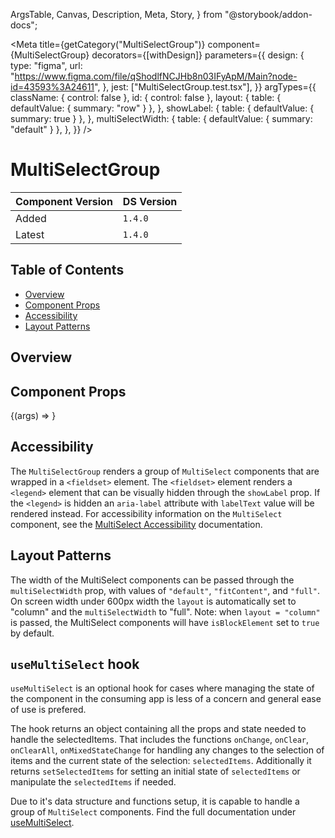   ArgsTable,
  Canvas,
  Description,
  Meta,
  Story,
} from "@storybook/addon-docs";


<Meta
  title={getCategory("MultiSelectGroup")}
  component={MultiSelectGroup}
  decorators={[withDesign]}
  parameters={{
    design: {
      type: "figma",
      url: "https://www.figma.com/file/qShodlfNCJHb8n03IFyApM/Main?node-id=43593%3A24611",
    },
    jest: ["MultiSelectGroup.test.tsx"],
  }}
  argTypes={{
    className: { control: false },
    id: { control: false },
    layout: {
      table: { defaultValue: { summary: "row" } },
    },
    showLabel: {
      table: { defaultValue: { summary: true } },
    },
    multiSelectWidth: {
      table: { defaultValue: { summary: "default" } },
    },
  }}
/>

# MultiSelectGroup

| Component Version | DS Version |
| ----------------- | ---------- |
| Added             | `1.4.0`    |
| Latest            | `1.4.0`    |

## Table of Contents

- [Overview](#overview)
- [Component Props](#component-props)
- [Accessibility](#accessibility)
- [Layout Patterns](#layout-patterns)

## Overview

<Description of={MultiSelectGroup} />

## Component Props

<Canvas withToolbar>
  <Story
    name="MultiSelectGroup"
    args={{
      id: "multiselect-group",
      labelText: "Label Text",
    }}
  >
    {(args) => <stories.MultiSelectGroupStory {...args} />}
  </Story>
</Canvas>

<ArgsTable story="MultiSelectGroup" />

## Accessibility

The `MultiSelectGroup` renders a group of `MultiSelect` components that are wrapped in
a `<fieldset>` element. The `<fieldset>` element renders a `<legend>` element that
can be visually hidden through the `showLabel` prop. If the `<legend>` is hidden an `aria-label`
attribute with `labelText` value will be rendered instead.
For accessibility information on the `MultiSelect` component, see the [MultiSelect Accessibility](https://nypl-design-system-vvscfj2pn-nypl.vercel.app/?path=/docs/components-form-elements-multiselect--multi-select-list-box) documentation.

## Layout Patterns

The width of the MultiSelect components can be passed through the `multiSelectWidth`
prop, with values of `"default"`, `"fitContent"`, and `"full"`.
On screen width under 600px width the `layout` is automatically set to "column" and the `multiSelectWidth` to "full".
Note: when `layout = "column"` is passed, the MultiSelect components will have `isBlockElement` set to `true` by default.

<Canvas>
  <DSProvider>
    <stories.MultiSelectGroupLayoutStory />
  </DSProvider>
</Canvas>

## `useMultiSelect` hook

`useMultiSelect` is an optional hook for
cases where managing the state of the component in the consuming app is less
of a concern and general ease of use is prefered.

The hook returns an object containing all the props and state needed to handle the selectedItems.
That includes the functions `onChange`, `onClear`, `onClearAll`, `onMixedStateChange` for handling any changes to the selection of items and the current state of the selection: `selectedItems`.
Additionally it returns `setSelectedItems` for setting an initial state of `selectedItems` or manipulate the `selectedItems` if needed.

Due to it's data structure and functions setup, it is capable to handle a group of `MultiSelect` components.
Find the full documentation under [useMultiSelect](https://nypl.github.io/nypl-design-system/reservoir/v1/?path=/story/hooks-usemultiselect--page).
